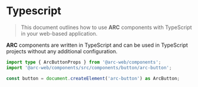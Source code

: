 # Typescript

> This document outlines how to use **ARC** components with TypeScript in your web-based application.

**ARC** components are written in TypeScript and can be used in TypeScript projects without any additional configuration.

```ts
import type { ArcButtonProps } from '@arc-web/components';
import '@arc-web/components/src/components/button/arc-button';

const button = document.createElement('arc-button') as ArcButton;
```
